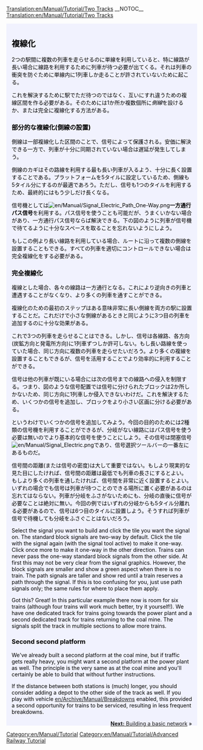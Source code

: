 [[Translation:en/Manual/Tutorial/Two Tracks]]
__NOTOC__
[[Translation:en/Manual/Tutorial/Two Tracks]]
{{en/Translation|origin= en/Manual/Tutorial/Two Tracks
|from  = en
|to    = ja
|Percentage = 70
}}

{{en/Tabs|3|2
|ja/Manual/Tutorial/Two Platforms|1. 2つのプラットフォーム<!--
-->|ja/Manual/Tutorial/Two Tracks|2. 複線化<!--
-->|ja/Manual/Tutorial/Basic Network|3. 鉄道網}}
<div style="padding:.5em 1em 1em 1em; border-top:none; background-color:#f1f2fe; color:#000;">
{{ja/Manual/Tutorial/Navigation}}
== 複線化 ==
2つの駅間に複数の列車を走らせるのに単線を利用していると、特に線路が長い場合に線路を利用するために列車が待つ必要が出てくる。それは列車の衝突を防ぐために単線内に1列車しか走ることが許されていないために起こる。

これを解決するために駅でただ待つのではなく、互いにすれ違うための複線区間を作る必要がある。そのためには1か所か複数個所に''側線''を設けるか、または完全に複線化する方法がある。

=== 部分的な複線化(側線の設置) ===
側線は一部複線化した区間のことで、信号によって保護される。安価に解決できる一方で、列車が十分に同期されていない場合は遅延が発生してしまう。

側線のカギはその路線を利用する最も長い列車が入るよう、十分に長く設置することである。プラットフォームを5タイルに設定しているため、側線も5タイル分にするのが最適であろう。ただし、信号も1つのタイルを利用するため、最終的にはもう少しだけ長くなる。

信号機としては[[File:en/Manual/Signal Electric Path One-Way.png]]'''一方通行パス信号'''を利用する。パス信号を使うことも可能だが、うまくいかない場合があり、一方通行パス信号ならば解決できる。下の図のように列車が信号機で待てるように十分なスペースを取ることを忘れないようにしよう。

{{en/Phototable|[[File:en/Manual/Tutorial/Tutorial passing siding.png|400px]]|側線 (クリックして拡大)|none}}

もしこの例より長い線路を利用している場合、ルートに沿って複数の側線を設置することもできる。すべての列車を適切にコントロールできない場合は完全複線化をする必要がある。

=== 完全複線化 ===
複線とした場合、各々の線路は一方通行となる。これにより逆向きの列車と遭遇することがなくなり、より多くの列車を通すことができる。

複線化のための最初のステップはある意味非常に長い側線を両方の駅に設置することだ。これだけで小さな側線があるときと同じように3つ目の列車を追加するのに十分な効果がある。

{{en/Phototable|[[File:en/Manual/Tutorial/Tutorial three trains.png|400px]]|完全に複線化して3つ目の列車を追加した (クリックして拡大)|none}}

これで3つの列車を走らせることはできる。しかし、信号は各線路、各方向(炭鉱方向と発電所方向)に1列車ずつしか許可しない。もし長い路線を使っていた場合、同じ方向に複数の列車を走らせたいだろう。より多くの複線を設置することもできるが、信号を活用することでより効率的に利用することができる。

信号は他の列車が既にいる場合には次の信号までの線路への侵入を制限する。つまり、図のような信号配置では信号に分けられたブロックは2か所しかないため、同じ方向に1列車しか侵入できないわけだ。これを解決するため、いくつかの信号を追加し、ブロックをより小さい区画に分ける必要がある。

というわけでいくつかの信号を追加してみよう。今回の目的のためには2種類の信号機を利用することができるが、分岐がない線路にはパス信号を使う必要は無いのでより基本的な信号を使うことにしよう。その信号は閉塞信号[[File:en/Manual/Signal Electric.png]]であり、信号選択ツールバーの一番左にあるものだ。

信号間の距離(または信号の密度)は大して重要ではない。もしより現実的な見た目にしたければ、信号間の距離は最低でも列車の長さにするとよい。もしより多くの列車を通したければ、信号間を非常に近く設置するとよい。いずれの場合でも信号は列車が待つことのできる場所に置く必要があるのは忘れてはならない。列車が分岐をふさがないためにも、分岐の直後に信号が必要なことは絶対に無い。今回の例ではいずれの分岐からも5タイル分離れる必要があるので、信号は6つ目のタイルに設置しよう。そうすれば列車が信号で待機しても分岐をふさぐことはないだろう。

Select the signal you want to build and click the tile you want the signal on. The standard block signals are two-way by default. Click the tile with the signal again (with the signal tool active) to make it one-way. Click once more to make it one-way in the other direction. Trains can never pass the one-way standard block signals from the other side. At first this may not be very clear from the signal graphics. However, the block signals are smaller and show a green aspect when there is no train. The path signals are taller and show red until a train reserves a path through the signal. If this is too confusing for you, just use path signals only; the same rules for where to place them apply.

{{en/Phototable|[[File:en/Manual/Tutorial/Tutorial intermediate signals.png|400px]]|Double track with intermediate signals. Path signals will also work on these positions (click to enlarge)|none}}

Got this? Great! In this particular example there now is room for six trains (although four trains will work much better, try it yourself!). We have one dedicated track for trains going towards the power plant and a second dedicated track for trains returning to the coal mine. The signals split the track in multiple sections to allow more trains.

=== Second second platform ===
We've already built a second platform at the coal mine, but if traffic gets really heavy, you might want a second platform at the power plant as well. The principle is the very same as at the coal mine and you'll certainly be able to build that without further instructions.

{{en/Phototable|[[File:en/Manual/Tutorial/Tutorial two platforms both ends.png|400px]]|Second platform at power plant station (click to enlarge)|none}}

If the distance between both stations is (much) longer, you should consider adding a depot to the other side of the track as well. If you play with vehicle [[en/Archive/Manual/Breakdowns]] enabled, this provided a second opportunity for trains to be serviced, resulting in less frequent breakdowns.



<span style="float: right">[[en/Manual/Tutorial/Basic Network|'''Next:''' Building a basic network]] &raquo;</span>
</div>
[[Category:en/Manual/Tutorial]]
[[Category:en/Manual/Tutorial/Advanced Railway Tutorial]]